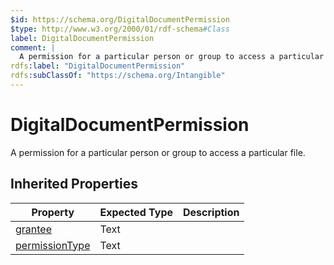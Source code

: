 ```yaml
---
$id: https://schema.org/DigitalDocumentPermission
$type: http://www.w3.org/2000/01/rdf-schema#Class
label: DigitalDocumentPermission
comment: |
  A permission for a particular person or group to access a particular file.
rdfs:label: "DigitalDocumentPermission"
rdfs:subClassOf: "https://schema.org/Intangible"
---
```


# DigitalDocumentPermission

A permission for a particular person or group to access a particular file.

## Inherited Properties

| Property | Expected Type | Description |
| --- | --- | --- |
| [grantee](https://schema.org/grantee) | Text |  |
| [permissionType](https://schema.org/permissionType) | Text |  |

